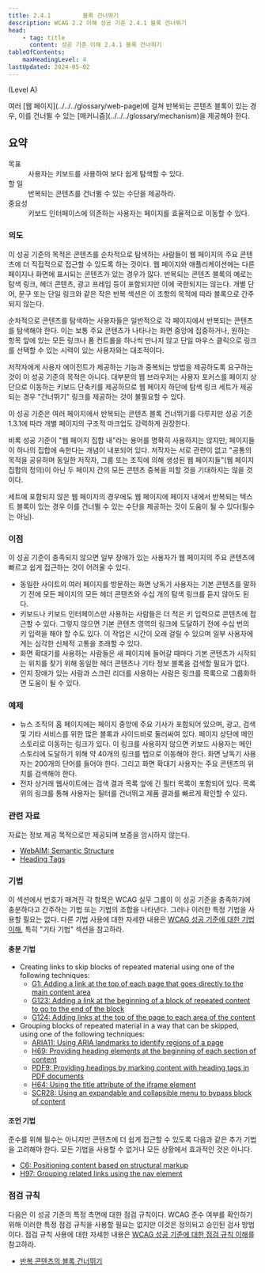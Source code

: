 ```yaml
---
title: 2.4.1         블록 건너뛰기
description: WCAG 2.2 이해 성공 기준 2.4.1 블록 건너뛰기
head:
    - tag: title
      content: 성공 기준 이해 2.4.1 블록 건너뛰기
tableOfContents:
    maxHeadingLevel: 4
lastUpdated: 2024-05-02
---
```



(Level A)

<Card title="성공 기준(SC)">
여러 [웹 페이지](../../../glossary/web-page)에 걸쳐 반복되는 콘텐츠 블록이 있는 경우, 이를 건너뛸 수 있는 [매커니즘](../../../glossary/mechanism)을 제공해야 한다.
</Card>

## 요약

<dl>
<dt>목표</dt>
<dd>사용자는 키보드를 사용하여 보다 쉽게 ​​탐색할 수 있다.</dd>
<dt>할 일</dt>
<dd>반복되는 콘텐츠를 건너뛸 수 있는 수단을 제공하라.</dd>
<dt>중요성</dt>
<dd>키보드 인터페이스에 의존하는 사용자는 페이지를 효율적으로 이동할 수 있다.</dd>
</dl>

### 의도

이 성공 기준의 목적은 콘텐츠를 순차적으로 탐색하는 사람들이 웹 페이지의 주요 콘텐츠에 더 직접적으로 접근할 수 있도록 하는 것이다. 웹 페이지와 애플리케이션에는 다른 페이지나 화면에 표시되는 콘텐츠가 있는 경우가 많다. 반복되는 콘텐츠 블록의 예로는 탐색 링크, 헤더 콘텐츠, 광고 프레임 등이 포함되지만 이에 국한되지는 않는다. 개별 단어, 문구 또는 단일 링크와 같은 작은 반복 섹션은 이 조항의 목적에 따라 블록으로 간주되지 않는다.

순차적으로 콘텐츠를 탐색하는 사용자들은 일반적으로 각 페이지에서 반복되는 콘텐츠를 탐색해야 한다. 이는 보통 주요 콘텐츠가 나타나는 화면 중앙에 집중하거나, 원하는 항목 앞에 있는 모든 링크나 폼 컨트롤을 하나씩 만나지 않고 단일 마우스 클릭으로 링크를 선택할 수 있는 시력이 있는 사용자와는 대조적이다.

저작자에게 사용자 에이전트가 제공하는 기능과 중복되는 방법을 제공하도록 요구하는 것이 이 성공 기준의 목적은 아니다. 대부분의 웹 브라우저는 사용자 포커스를 페이지 상단으로 이동하는 키보드 단축키를 제공하므로 웹 페이지 하단에 탐색 링크 세트가 제공되는 경우 "건너뛰기" 링크를 제공하는 것이 불필요할 수 있다.


<Card title="참고">
이 성공 기준은 여러 페이지에서 반복되는 콘텐츠 블록 건너뛰기를 다루지만 성공 기준 1.3.1에 따라 개별 페이지의 구조적 마크업도 강력하게 권장한다.
</Card>

비록 성공 기준이 "웹 페이지 집합 내"라는 용어를 명확히 사용하지는 않지만, 페이지들이 하나의 집합에 속한다는 개념이 내포되어 있다. 저작자는 서로 관련이 없고 "공통의 목적을 공유하며 동일한 저작자, 그룹 또는 조직에 의해 생성된 웹 페이지들"(웹 페이지 집합의 정의)이 아닌 두 페이지 간의 모든 콘텐츠 중복을 피할 것을 기대하지는 않을 것이다.

<Card title="참고">
세트에 포함되지 않은 웹 페이지의 경우에도 웹 페이지에 페이지 내에서 반복되는 텍스트 블록이 있는 경우 이를 건너뛸 수 있는 수단을 제공하는 것이 도움이 될 수 있다(필수는 아님).
</Card>

### 이점

이 성공 기준이 충족되지 않으면 일부 장애가 있는 사용자가 웹 페이지의 주요 콘텐츠에 빠르고 쉽게 접근하는 것이 어려울 수 있다.

*   동일한 사이트의 여러 페이지를 방문하는 화면 낭독기 사용자는 기본 콘텐츠를 말하기 전에 모든 페이지의 모든 헤더 콘텐츠와 수십 개의 탐색 링크를 듣지 않아도 된다.
*   키보드나 키보드 인터페이스만 사용하는 사람들은 더 적은 키 입력으로 콘텐츠에 접근할 수 있다. 그렇지 않으면 기본 콘텐츠 영역의 링크에 도달하기 전에 수십 번의 키 입력을 해야 할 수도 있다. 이 작업은 시간이 오래 걸릴 수 있으며 일부 사용자에게는 심각한 신체적 고통을 초래할 수 있다.
*   화면 확대기를 사용하는 사람들은 새 페이지에 들어갈 때마다 기본 콘텐츠가 시작되는 위치를 찾기 위해 동일한 헤더 콘텐츠나 기타 정보 블록을 검색할 필요가 없다.
*   인지 장애가 있는 사람과 스크린 리더를 사용하는 사람은 링크를 목록으로 그룹화하면 도움이 될 수 있다.

### 예제

*   뉴스 조직의 홈 페이지에는 페이지 중앙에 주요 기사가 포함되어 있으며, 광고, 검색 및 기타 서비스를 위한 많은 블록과 사이드바로 둘러싸여 있다. 페이지 상단에 메인 스토리로 이동하는 링크가 있다. 이 링크를 사용하지 않으면 키보드 사용자는 메인 스토리에 도달하기 위해 약 40개의 링크를 탭으로 이동해야 한다. 화면 낭독기 사용자는 200개의 단어를 들어야 한다. 그리고 화면 확대기 사용자는 주요 콘텐츠의 위치를 ​​검색해야 한다.
*   전자 상거래 웹사이트에는 검색 결과 목록 앞에 긴 필터 목록이 포함되어 있다. 목록 위의 링크를 통해 사용자는 필터를 건너뛰고 제품 결과를 빠르게 확인할 수 있다.

### 관련 자료

자료는 정보 제공 목적으로만 제공되며 보증을 암시하지 않는다.

*   [WebAIM: Semantic Structure](http://webaim.org/techniques/semanticstructure/)
*   [Heading Tags](http://accessibility.psu.edu/headingshtml/)

### 기법

이 섹션에서 번호가 매겨진 각 항목은 WCAG 실무 그룹이 이 성공 기준을 충족하기에 충분하다고 간주하는 기법 또는 기법의 조합을 나타낸다. 그러나 이러한 특정 기법을 사용할 필요는 없다. 다른 기법 사용에 대한 자세한 내용은 [WCAG 성공 기준에 대한 기법 이해](../understanding-techniques), 특히 "기타 기법" 섹션을 참고하라.

#### 충분 기법

*   Creating links to skip blocks of repeated material using one of the following techniques:
    *   [G1: Adding a link at the top of each page that goes directly to the main content area](https://www.w3.org/WAI/WCAG22/Techniques/general/G1)
    *   [G123: Adding a link at the beginning of a block of repeated content to go to the end of the block](https://www.w3.org/WAI/WCAG22/Techniques/general/G123)
    *   [G124: Adding links at the top of the page to each area of the content](https://www.w3.org/WAI/WCAG22/Techniques/general/G124)
*   Grouping blocks of repeated material in a way that can be skipped, using one of the following techniques:
    *   [ARIA11: Using ARIA landmarks to identify regions of a page](https://www.w3.org/WAI/WCAG22/Techniques/aria/ARIA11)
    *   [H69: Providing heading elements at the beginning of each section of content](https://www.w3.org/WAI/WCAG22/Techniques/html/H69)
    *   [PDF9: Providing headings by marking content with heading tags in PDF documents](https://www.w3.org/WAI/WCAG22/Techniques/pdf/PDF9)
    *   [H64: Using the title attribute of the iframe element](https://www.w3.org/WAI/WCAG22/Techniques/html/H64)
    *   [SCR28: Using an expandable and collapsible menu to bypass block of content](https://www.w3.org/WAI/WCAG22/Techniques/client-side-script/SCR28)

#### 조언 기법

준수를 위해 필수는 아니지만 콘텐츠에 더 쉽게 접근할 수 있도록 다음과 같은 추가 기법을 고려해야 한다. 모든 기법을 사용할 수 없거나 모든 상황에서 효과적인 것은 아니다.

*   [C6: Positioning content based on structural markup](https://www.w3.org/WAI/WCAG22/Techniques/css/C6)
*   [H97: Grouping related links using the nav element](https://www.w3.org/WAI/WCAG22/Techniques/html/H97)

### 점검 규칙

다음은 이 성공 기준의 특정 측면에 대한 점검 규칙이다. WCAG 준수 여부를 확인하기 위해 이러한 특정 점검 규칙을 사용할 필요는 없지만 이것은 정의되고 승인된 검사 방법이다. 점검 규칙 사용에 대한 자세한 내용은 [WCAG 성공 기준에 대한 점검 규칙 이해](../understanding-act-rules)를 참고하라.

*   [반복 콘텐츠의 블록 건너뛰기](https://www.w3.org/WAI/standards-guidelines/act/rules/cf77f2/proposed/)

